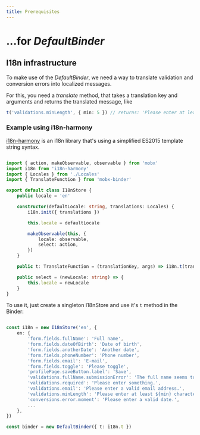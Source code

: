 ```yaml
---
title: Prerequisites
---
```


# ...for *DefaultBinder*

## I18n infrastructure

To make use of the *DefaultBinder*, we need a way to translate validation and conversion errors into localized messages.

For this, you need a *translate* method, that takes a translation key and arguments and returns the translated message, like

``` typescript
t('validations.minLength', { min: 5 }) // returns: 'Please enter at least 5 characters.'
```

### Example using i18n-harmony

[i18n-harmony](https://github.com/DarkoKukovec/I18n-harmony) is an i18n library that's using a simplified ES2015 template string syntax.


``` typescript

import { action, makeObservable, observable } from 'mobx'
import i18n from 'i18n-harmony'
import { Locales } from './Locales'
import { TranslateFunction } from 'mobx-binder'

export default class I18nStore {
    public locale = 'en'

    constructor(defaultLocale: string, translations: Locales) {
        i18n.init({ translations })

        this.locale = defaultLocale

        makeObservable(this, {
            locale: observable,
            select: action,
        })
    }

    public t: TranslateFunction = (translationKey, args) => i18n.t(translationKey, args, this.locale)

    public select = (newLocale: string) => {
        this.locale = newLocale
    }
}
```

To use it, just create a singleton I18nStore and use it's `t` method in the Binder:

``` typescript

const i18n = new I18nStore('en', {
    en: {
        'form.fields.fullName': 'Full name',
        'form.fields.dateOfBirth': 'Date of birth',
        'form.fields.anotherDate': 'Another date',
        'form.fields.phoneNumber': 'Phone number',
        'form.fields.email': 'E-mail',
        'form.fields.toggle': 'Please toggle',
        'profilePage.saveButton.label': 'Save',
        'validations.fullName.submissionError': 'The full name seems to be wrong due to server side validation.',
        'validations.required': 'Please enter something.',
        'validations.email': 'Please enter a valid email address.',
        'validations.minLength': 'Please enter at least ${min} characters.',
        'conversions.error.moment': 'Please enter a valid date.',
        ...
    },
})

const binder = new DefaultBinder({ t: i18n.t })
```
